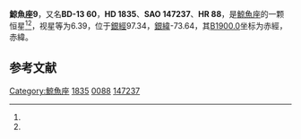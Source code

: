 {{Starbox begin
| name = 鯨魚座9
}}
{{Starbox observe
| epoch = [[J2000.0|J2000.0]]
| constell = [[鯨魚座|鯨魚座]]<ref name=SIMBAD>{{cite web
 | url=http://simbad.u-strasbg.fr/simbad/sim-id?Ident=HR+88
 | title=Pulsating variable Star
 | publisher=Centre de Données astronomiques de Strasbourg
 | work=SIMBAD
 | accessdate=2012-07-13
 | archive-date=2016-03-18
 | archive-url=https://web.archive.org/web/20160318095140/http://simbad.u-strasbg.fr/simbad/sim-id?Ident=HR+88
 | dead-url=no
 }}</ref><ref name=DATA>{{cite web
 | url=http://vizier.u-strasbg.fr/viz-bin/VizieR-5?-out.add=.&-source=5050&-corr=PK=HR&-out.max=9999&HR=88
 | title=VizieR Detailed Page
 | accessdate=2012-07-13
 | archive-date=2016-03-05
 | archive-url=https://web.archive.org/web/20160305204939/http://vizier.u-strasbg.fr/viz-bin/VizieR-5?-out.add=.&-source=5050&-corr=PK=HR&-out.max=9999&HR=88
 | dead-url=no
 }}</ref>
| 星官 = [[八魁|八魁]]
| ra = {{RA|0|22|51.8}}<ref name=SIMBAD /><ref name=DATA />
| dec = {{DEC|-12|12|34}}<ref name=SIMBAD /><ref name=DATA />
| appmag_v = 6.39<ref name=SIMBAD /><ref name=DATA />
}}
{{Starbox character
| class = G2V<ref name=SIMBAD /><ref name=DATA />
| b-v = 0.66<ref name=SIMBAD /><ref name=DATA />
| u-b = 0.24<ref name=SIMBAD /><ref name=DATA />
| r-i = <ref name=SIMBAD /><ref name=DATA />
| variable = 
}}
{{Starbox astrometry
| radial_v = 0.24
| prop_mo_ra = -7
| parallax = 0.049
| p_error = 
}}
{{Starbox catalog
| names =BD-13 60，[[SAO星表|SAO]] 147237，[[HD星表|HD]] 1835，[[HR星表|HR]] 88}}
{{Starbox reference |Simbad=HR+88}}
{{Starbox end}}

'''鯨魚座9'''，又名'''BD-13 60'''，'''HD 1835'''、'''SAO 147237'''、'''HR 88'''，是[[鯨魚座|鯨魚座]]的一颗恒星<ref name=SIMBAD /><ref name=DATA />，视星等为6.39，位于[[銀道座標系|銀經]]97.34，[[銀道座標系|銀緯]]-73.64，其[[B1900.0|B1900.0]]坐标为赤經{{RA|0|17|44.3}}，赤緯{{DEC|-12|-73.64|57}}。

== 参考文献 ==
{{reflist}}

{{star-stub}}

{{鯨魚座恒星}}
[[Category:鯨魚座|Category:鯨魚座]]
[[Category:HD和HDE天體|1835]]
[[Category:HR天體|0088]]
[[Category:SAO天體|147237]]